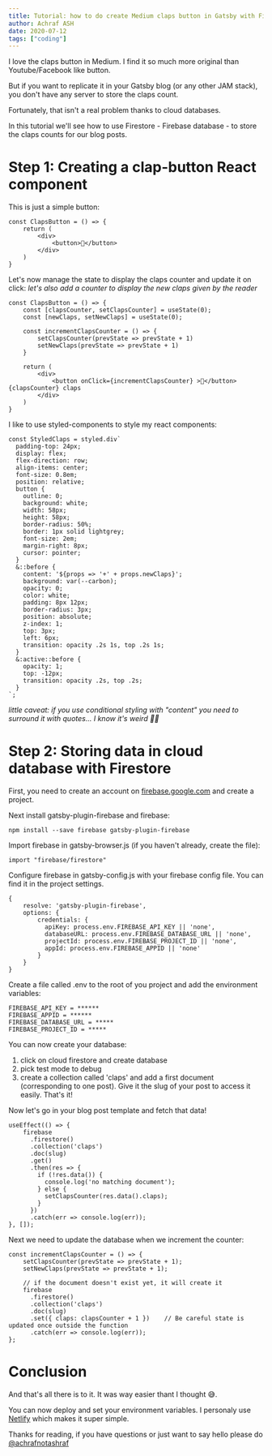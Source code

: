 ```yaml
---
title: Tutorial: how to do create Medium claps button in Gatsby with Firebase
author: Achraf ASH
date: 2020-07-12
tags: ["coding"]
---
```


I love the claps button in Medium. I find it so much more original than Youtube/Facebook like button.

But if you want to replicate it in your Gatsby blog (or any other JAM stack), you don't have any server to store the claps count.

Fortunately, that isn't a real problem thanks to cloud databases.

In this tutorial we'll see how to use Firestore - Firebase database - to store the claps counts for our blog posts.

# Step 1: Creating a clap-button React component

This is just a simple button:
```
const ClapsButton = () => {
    return (
        <div>
            <button>👏</button>
        </div>
    )
}
```

Let's now manage the state to display the claps counter and update it on click:
*let's also add a counter to display the new claps given by the reader*
```
const ClapsButton = () => {
    const [clapsCounter, setClapsCounter] = useState(0);
    const [newClaps, setNewClaps] = useState(0);

    const incrementClapsCounter = () => {
        setClapsCounter(prevState => prevState + 1)
        setNewClaps(prevState => prevState + 1)
    }

    return (
        <div>
            <button onClick={incrementClapsCounter} >👏</button> {clapsCounter} claps
        </div>
    )
}
```


I like to use styled-components to style my react components:
```
const StyledClaps = styled.div`
  padding-top: 24px;
  display: flex;
  flex-direction: row;
  align-items: center;
  font-size: 0.8em;
  position: relative;
  button {
    outline: 0;
    background: white;
    width: 58px;
    height: 58px;
    border-radius: 50%;
    border: 1px solid lightgrey;
    font-size: 2em;
    margin-right: 8px;
    cursor: pointer;
  }
  &::before {
    content: '${props => '+' + props.newClaps}';
    background: var(--carbon);
    opacity: 0;
    color: white;
    padding: 8px 12px;
    border-radius: 3px;
    position: absolute;
    z-index: 1;
    top: 3px;
    left: 6px;
    transition: opacity .2s 1s, top .2s 1s;
  }
  &:active::before {
    opacity: 1;
    top: -12px;
    transition: opacity .2s, top .2s;
  }
`;
```

*little caveat: if you use conditional styling with "content" you need to surround it with quotes... I know it's weird 🤷‍♂️*


# Step 2: Storing data in cloud database with Firestore

First, you need to create an account on [firebase.google.com](https://firebase.google.com) and create a project.

Next install gatsby-plugin-firebase and firebase:
```
npm install --save firebase gatsby-plugin-firebase
```

Import firebase in gatsby-browser.js (if you haven't already, create the file):
```
import "firebase/firestore"
```

Configure firebase in gatsby-config.js with your firebase config file. You can find it in the project settings.
```
{
    resolve: 'gatsby-plugin-firebase',
    options: {
        credentials: {
          apiKey: process.env.FIREBASE_API_KEY || 'none',
          databaseURL: process.env.FIREBASE_DATABASE_URL || 'none',
          projectId: process.env.FIREBASE_PROJECT_ID || 'none',
          appId: process.env.FIREBASE_APPID || 'none'
        }
    }
}
```
Create a file called .env to the root of you project and add the environment variables:
```
FIREBASE_API_KEY = ******
FIREBASE_APPID = ******
FIREBASE_DATABASE_URL = *****
FIREBASE_PROJECT_ID = *****
```

You can now create your database:
1. click on cloud firestore and create database
2. pick test mode to debug
3. create a collection called 'claps' and add a first document (corresponding to one post). Give it the slug of your post to access it easily.
That's it!

Now let's go in your blog post template and fetch that data!
```
useEffect(() => {
    firebase
      .firestore()
      .collection('claps')
      .doc(slug)
      .get()
      .then(res => {
        if (!res.data()) {
          console.log('no matching document');
        } else {
          setClapsCounter(res.data().claps);
        }
      })
      .catch(err => console.log(err));
}, []);
```

Next we need to update the database when we increment the counter:
```
const incrementClapsCounter = () => {
    setClapsCounter(prevState => prevState + 1);
    setNewClaps(prevState => prevState + 1);

    // if the document doesn't exist yet, it will create it
    firebase
      .firestore()
      .collection('claps')
      .doc(slug)
      .set({ claps: clapsCounter + 1 })    // Be careful state is updated once outside the function
      .catch(err => console.log(err));
};
```

# Conclusion

And that's all there is to it. It was way easier thant I thought 😅.

You can now deploy and set your environment variables. I personaly use [Netlify](https://netlify.com) which makes it super simple.

Thanks for reading, if you have questions or just want to say hello please do [@achrafnotashraf](https://twitter.com/achrafnotashraf)